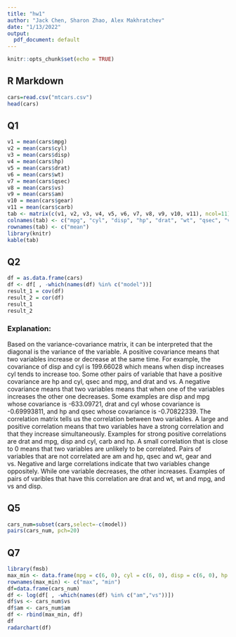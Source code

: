 ```yaml
---
title: "hw1"
author: "Jack Chen, Sharon Zhao, Alex Makhratchev"
date: "1/13/2022"
output:
  pdf_document: default
---
```


```r
knitr::opts_chunk$set(echo = TRUE)
```

## R Markdown

```r
cars=read.csv("mtcars.csv")
head(cars)
```
## Q1

```r
v1 = mean(cars$mpg)
v2 = mean(cars$cyl)
v3 = mean(cars$disp)
v4 = mean(cars$hp)
v5 = mean(cars$drat)
v6 = mean(cars$wt)
v7 = mean(cars$qsec)
v8 = mean(cars$vs)
v9 = mean(cars$am)
v10 = mean(cars$gear)
v11 = mean(cars$carb)
tab <- matrix(c(v1, v2, v3, v4, v5, v6, v7, v8, v9, v10, v11), ncol=11)
colnames(tab) <- c("mpg", "cyl", "disp", "hp", "drat", "wt", "qsec", "vs", "am", "gear", "carb")
rownames(tab) <- c("mean")
library(knitr)
kable(tab)
```

## Q2

```r
df = as.data.frame(cars)
df <- df[ , -which(names(df) %in% c("model"))]
result_1 = cov(df)
result_2 = cor(df)
result_1
result_2
```
### Explanation: 
Based on the variance-covariance matrix, it can be interpreted that the diagonal is the variance of the
variable. A positive covariance means that two variables increase or decrease at the same time. For example,
the covariance of disp and cyl is 199.66028 which means when disp increases cyl tends to increase too. Some
other pairs of variable that have a positive covariance are hp and cyl, qsec and mpg, and drat and vs. A
negative covariance means that two variables means that when one of the variables increases the other one
decreases. Some examples are disp and mpg whose covariance is -633.09721, drat and cyl whose covariance is
-0.69993811, and hp and qsec whose covariance is -0.70822339. 
The correlation matrix tells us the correlation between two variables. A large and positive correlation means
that two variables have a strong correlation and that they increase simultaneously. Examples for strong
positive correlations are drat and mpg, disp and cyl, carb and hp. A small correlation that is close to 0
means that two variables are unlikely to be correlated. Pairs of variables that are not correlated are am and
hp, qsec and wt, gear and vs. Negative and large correlations indicate that two variables change oppositely.
While one variable decreases, the other increases. Examples of pairs of varibles that have this correlation
are drat and wt, wt and mpg, and vs and disp. 

## Q5

```r
cars_num=subset(cars,select=-c(model))
pairs(cars_num, pch=20)
```

## Q7

```r
library(fmsb)
max_min <- data.frame(mpg = c(6, 0), cyl = c(6, 0), disp = c(6, 0), hp = c(6, 0), drat = c(6, 0), wt = c(6, 0), qsec = c(6, 0), vs = c(6, 0), am = c(6, 0), gear = c(6, 0), carb = c(6, 0))
rownames(max_min) <- c("max", "min")
df=data.frame(cars_num)
df <- log(df[ , -which(names(df) %in% c("am","vs"))])
df$vs <- cars_num$vs
df$am <- cars_num$am
df <- rbind(max_min, df)
df
radarchart(df)
```
